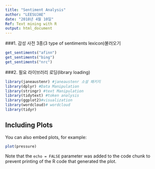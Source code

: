 ```yaml
---
title: "Sentiment Analysis"
author: "LEESUJAE"
date: "2018년 4월 10일"
Ref: Text mining with R
output: html_document
---
```

###1. 감성 사전 3종(3 type of sentiments lexicon)불러오기
```r
get_sentiments("afinn")
get_sentiments("bing")
get_sentiments("nrc")
```

###2. 필요 라이브러리 로딩(library loading)
```r
library(janeaustenr) #janeaustenr 소설 패키지
library(dplyr) #Data Manipulation
library(stringr) #text Manipulation
library(tidytext) #token analysis
library(ggplot2)#visualization
library(wordcloud)# wordcloud
library(tidyr)
```

## Including Plots

You can also embed plots, for example:

```r
plot(pressure)
```

Note that the `echo = FALSE` parameter was added to the code chunk to prevent printing of the R code that generated the plot.
